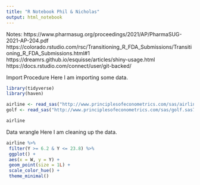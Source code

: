 ```yaml
---
title: "R Notebook Phil & Nicholas"
output: html_notebook
---
```


Notes:
https://www.pharmasug.org/proceedings/2021/AP/PharmaSUG-2021-AP-204.pdf
https://colorado.rstudio.com/rsc/Transitioning_R_FDA_Submissions/Transitioning_R_FDA_Submissions.html#1
https://dreamrs.github.io/esquisse/articles/shiny-usage.html
https://docs.rstudio.com/connect/user/git-backed/

Import Procedure
Here I am importing some data.

```r
library(tidyverse)
library(haven)

airline <- read_sas("http://www.principlesofeconometrics.com/sas/airline.sas7bdat", NULL)
golf <- read_sas("http://www.principlesofeconometrics.com/sas/golf.sas7bdat", NULL)

airline
```

Data wrangle
Here I am cleaning up the data.

```r
airline %>%
 filter(Y >= 6.2 & Y <= 23.8) %>%
 ggplot() +
 aes(x = W, y = Y) +
 geom_point(size = 1L) +
 scale_color_hue() +
 theme_minimal()
```


